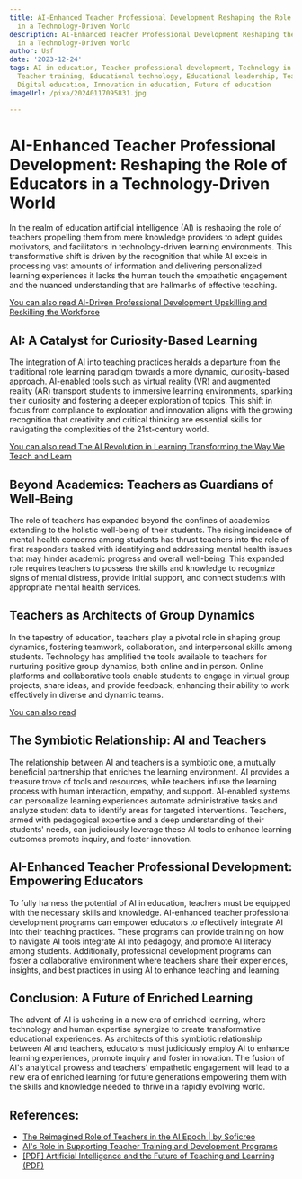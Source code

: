 ```yaml
---
title: AI-Enhanced Teacher Professional Development Reshaping the Role of Educators
  in a Technology-Driven World
description: AI-Enhanced Teacher Professional Development Reshaping the Role of Educators
  in a Technology-Driven World
author: Usf
date: '2023-12-24'
tags: AI in education, Teacher professional development, Technology in education,
  Teacher training, Educational technology, Educational leadership, Teacher empowerment,
  Digital education, Innovation in education, Future of education
imageUrl: /pixa/20240117095831.jpg

---
```

# AI-Enhanced Teacher  Professional Development: Reshaping the Role of Educators  in a Technology-Driven World

In the  realm of education  artificial intelligence (AI)  is reshaping the role of teachers propelling them from mere knowledge providers to adept guides motivators, and facilitators in technology-driven learning environments. This transformative shift is driven by the recognition that while AI excels in processing vast  amounts of  information and delivering personalized  learning experiences  it lacks the human touch the empathetic engagement and the nuanced understanding that are hallmarks  of effective teaching.

[You can also read AI-Driven Professional Development Upskilling and Reskilling the  Workforce](AI-Driven%20Professional%20Development%20Upskilling%20and%20Reskilling%20the%20Workforce)


## AI: A Catalyst for Curiosity-Based Learning

The integration of AI into teaching practices heralds a departure from the traditional rote  learning paradigm  towards a more dynamic, curiosity-based approach. AI-enabled tools such as virtual reality (VR) and augmented reality  (AR) transport students  to immersive learning environments, sparking their curiosity and fostering a deeper exploration of topics. This shift  in focus from compliance to exploration and innovation aligns with the growing recognition that creativity and critical thinking are essential skills for navigating the complexities of the 21st-century world.

[You can also read The AI Revolution in Learning Transforming the  Way We  Teach and  Learn](The%20AI%20Revolution%20in%20Learning%20Transforming%20the%20Way%20We%20Teach%20and%20Learn)


##  Beyond Academics: Teachers as Guardians of Well-Being

The role of  teachers has expanded beyond the confines of  academics extending to the holistic well-being of their students. The rising incidence of mental health concerns  among students has thrust teachers into  the role of first responders tasked with identifying  and addressing mental health issues that  may hinder  academic progress and overall well-being. This expanded role requires teachers  to possess the skills and knowledge to recognize  signs of mental  distress, provide initial support, and connect  students with  appropriate mental health services.

## Teachers as  Architects of Group Dynamics

In the tapestry of education, teachers play a pivotal role in shaping group dynamics, fostering teamwork, collaboration, and interpersonal skills among students. Technology  has amplified the tools available to  teachers for nurturing positive  group dynamics, both online and in person.  Online platforms and collaborative tools enable students to engage in virtual group projects, share ideas,  and provide feedback, enhancing their ability to work effectively in diverse and dynamic teams.

[You can also read ]()


## The Symbiotic Relationship: AI and Teachers

The relationship between AI and teachers is a  symbiotic one, a mutually beneficial partnership that enriches the learning environment. AI provides a treasure trove of  tools and resources, while teachers infuse the learning process with human interaction, empathy, and support. AI-enabled systems can personalize learning experiences automate  administrative tasks and analyze student data to identify areas for targeted interventions. Teachers, armed with pedagogical expertise and a deep understanding of their students' needs, can judiciously leverage these AI tools to enhance  learning outcomes promote inquiry, and foster innovation.

## AI-Enhanced Teacher Professional Development: Empowering  Educators

To fully harness  the potential of AI in education, teachers must be equipped with the necessary skills and knowledge. AI-enhanced teacher professional  development programs can empower educators to effectively integrate AI into their teaching practices. These programs can provide training on  how  to navigate AI tools integrate AI into pedagogy, and  promote AI literacy among students. Additionally, professional development  programs can foster a collaborative environment where teachers share their experiences,  insights, and best practices in using AI to enhance teaching and learning.

## Conclusion: A Future  of Enriched Learning

The advent of AI is ushering in a new era of enriched learning,  where technology and human expertise  synergize to create transformative educational experiences. As  architects of this symbiotic relationship between AI and teachers, educators must  judiciously employ AI to enhance learning experiences, promote inquiry and  foster innovation. The  fusion of AI's analytical  prowess and teachers' empathetic engagement  will lead to a new era of enriched learning for future generations  empowering them with  the skills and knowledge needed to thrive in a rapidly  evolving world.

## References:
- [The Reimagined Role of Teachers in the AI Epoch | by Soficreo](https://medium.com/@Soficreo/the-reimagined-role-of-teachers-in-the-ai-epoch-d9fdbf81bda0)
- [AI's Role in Supporting Teacher Training and Development Programs](https://www.linkedin.com/pulse/ai-teacher-professional-development-ais-role-training-palma-pires-3lbaf?trk=article-ssr-frontend-pulse_more-articles_related-content-card)
- [[PDF] Artificial Intelligence and the Future of Teaching and Learning (PDF)](https://www2.ed.gov/documents/ai-report/ai-report.pdf)
